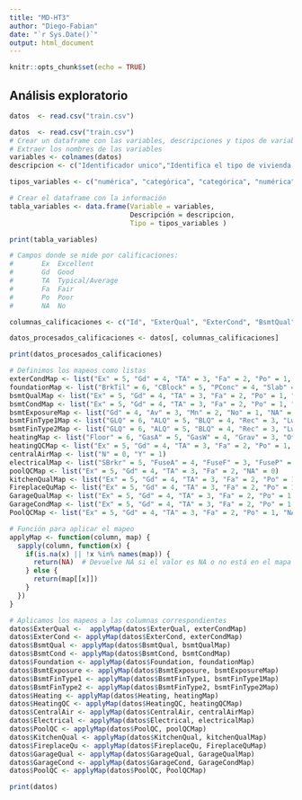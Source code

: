 ```yaml
---
title: "MD-HT3"
author: "Diego-Fabian"
date: "`r Sys.Date()`"
output: html_document
---
```


```r
knitr::opts_chunk$set(echo = TRUE)
```

## Análisis exploratorio 

```r
datos  <- read.csv("train.csv")
```


```r
datos  <- read.csv("train.csv")
# Crear un dataframe con las variables, descripciones y tipos de variable
# Extraer los nombres de las variables
variables <- colnames(datos)
descripcion <- c("Identificador unico","Identifica el tipo de vivienda implicada en la venta.", "Identifica la clasificación general de zonificación de la venta.", "Pies lineales de la calle conectada a la propiedad.", "Tamaño del lote en pies cuadrados", "Tipo de calle de acceso a la propiedad", "Tipo de callejón de acceso a la propiedad", "Forma general de la propiedad", "Planitud de la propiedad", "Tipo de servicios disponibles", "Configuración de la parcela", "Pendiente de la propiedad", "Ubicaciones físicas dentro de los límites de la ciudad de Ames", "Proximidad a varias condiciones", "Proximidad a varias condiciones (si hay más de una)", "Tipo de vivienda", "Estilo de la vivienda", "Califica el material y el acabado general de la vivienda", "Valora el estado general de la vivienda", "Fecha de construcción original", "Fecha de remodelación (la misma que la fecha de construcción si no hay remodelaciones ni ampliaciones)", "Tipo de tejado", "Material del tejado", "Revestimiento exterior de la casa", "Revestimiento exterior de la casa (si hay más de un material)", "Tipo de revestimiento de mampostería", "Área de revestimiento de mampostería en pies cuadrados", "Evalúa la calidad del material en el exterior", "Evalúa el estado actual del material en el exterior", "Tipo de cimentación", "Evalúa la altura del sótano", "Evalúa el estado general del sótano", "Se refiere a las paredes de la planta baja o del jardín", "Calificación de la superficie acabada del sótano", "Pies cuadrados acabados tipo 1", "Calificación de la superficie acabada del sótano (si hay varios tipos)", "Pies cuadrados acabados de tipo 2", "Pies cuadrados sin terminar de la superficie del sótano", "Total de pies cuadrados de superficie del sótano", "Tipo de calefacción", "Calidad y estado de la calefacción", "Aire acondicionado central", "Sistema eléctrico", "Pies cuadrados del primer piso", "Pies cuadrados del segundo piso", "Pies cuadrados acabados de baja calidad (todas las plantas)", "Superficie habitable por encima del nivel del suelo en pies cuadrados", "Baños completos del sótano", "Sótano medio baño", "Baños completos sobre rasante", "Medios baños por encima del grado", "Dormitorios sobre rasante (NO incluye dormitorios en sótano)", "Cocinas sobre rasante", "Calidad de la cocina", "Total de habitaciones sobre rasante (no incluye baños)", "Funcionalidad de la vivienda (se asume como típica a menos que se justifiquen deducciones)", "Número de chimeneas", "Calidad de la chimenea", "Ubicación del garaje", "Año de construcción del garaje", "Acabado interior del garaje", "Tamaño del garaje en capacidad de coches", "Tamaño del garaje en metros cuadrados", "Calidad del garaje", "Estado del garaje", "Calzada pavimentada", "Superficie de cubierta de madera en pies cuadrados", "Superficie de porche abierto en pies cuadrados", "Superficie del porche cerrado en metros cuadrados", "Superficie del porche para tres estaciones en metros cuadrados", "Screen porch área en pies cuadrados", "Superficie de la piscina en metros cuadrados", "Calidad de la piscina", "Calidad de la valla", "Característica miscelánea no incluida en otras categorías", "Valor de la característica miscelánea", "Mes vendido (MM)", "Año de venta (AAAA)", "Tipo de venta", "Condición de venta", "Precio venta")

tipos_variables <- c("numérica", "categórica", "categórica", "numérica", "numérica", "categórica", "categórica", "categórica", "categórica", "categórica", "categórica", "categórica", "categórica", "categórica", "categórica", "categórica", "categórica", "numérica", "numérica", "numérica", "numérica", "categórica", "categórica", "categórica", "categórica", "categórica", "numérica", "categórica", "categórica", "categórica", "categórica", "categórica", "categórica", "categórica", "numérica", "categórica", "numérica", "numérica", "numérica", "categórica", "categórica", "categórica", "categórica", "numérica", "numérica", "numérica", "numérica", "numérica", "numérica", "numérica", "numérica", "numérica", "numérica", "categórica", "numérica", "categórica", "numérica", "categórica", "categórica", "numérica", "categórica", "numérica", "numérica", "categórica", "categórica", "categórica", "numérica", "numérica", "numérica", "numérica", "numérica", "numérica", "categórica", "categórica", "categórica", "numérica", "numérica", "numérica", "categórica", "categórica", "numérica")

# Crear el dataframe con la información
tabla_variables <- data.frame(Variable = variables,
                              Descripción = descripcion,
                              Tipo = tipos_variables )

print(tabla_variables)
```



```r

# Campos donde se mide por calificaciones:
#       Ex	Excellent
#       Gd	Good
#       TA	Typical/Average
#       Fa	Fair
#       Po	Poor
#       NA	No

columnas_calificaciones <- c("Id", "ExterQual", "ExterCond", "BsmtQual", "BsmtCond", "Foundation", "BsmtExposure", "Heating", "HeatingQC", "KitchenQual", "FireplaceQu", "GarageQual", "GarageCond", "PoolQC")

datos_procesados_calificaciones <- datos[, columnas_calificaciones]

print(datos_procesados_calificaciones)


```

``` r

# Definimos los mapeos como listas
exterCondMap <- list("Ex" = 5, "Gd" = 4, "TA" = 3, "Fa" = 2, "Po" = 1, "NA" = 0)
foundationMap <- list("BrkTil" = 6, "CBlock" = 5, "PConc" = 4, "Slab" = 3, "Stone" = 2, "Wood" = 1)
bsmtQualMap <- list("Ex" = 5, "Gd" = 4, "TA" = 3, "Fa" = 2, "Po" = 1, "NA" = 0)
bsmtCondMap <- list("Ex" = 5, "Gd" = 4, "TA" = 3, "Fa" = 2, "Po" = 1, "NA" = 0)
bsmtExposureMap <- list("Gd" = 4, "Av" = 3, "Mn" = 2, "No" = 1, "NA" = 0)
bsmtFinType1Map <- list("GLQ" = 6, "ALQ" = 5, "BLQ" = 4, "Rec" = 3, "LwQ" = 2, "Unf" = 1, "NA" = 0)
bsmtFinType2Map <- list("GLQ" = 6, "ALQ" = 5, "BLQ" = 4, "Rec" = 3, "LwQ" = 2, "Unf" = 1, "NA" = 0)
heatingMap <- list("Floor" = 6, "GasA" = 5, "GasW" = 4, "Grav" = 3, "OthW" = 2, "Wall" = 1)
heatingQCMap <- list("Ex" = 5, "Gd" = 4, "TA" = 3, "Fa" = 2, "Po" = 1, "NA" = 0)
centralAirMap <- list("N" = 0, "Y" = 1)
electricalMap <- list("SBrkr" = 5, "FuseA" = 4, "FuseF" = 3, "FuseP" = 2, "Mix" = 1, "NA" = 0)
poolQCMap <- list("Ex" = 5, "Gd" = 4, "TA" = 3, "Fa" = 2, "NA" = 0)
kitchenQualMap <- list("Ex" = 5, "Gd" = 4, "TA" = 3, "Fa" = 2, "Po" = 1, "NA" = 0)
FireplaceQuMap <- list("Ex" = 5, "Gd" = 4, "TA" = 3, "Fa" = 2, "Po" = 1, "NA" = 0)
GarageQualMap <- list("Ex" = 5, "Gd" = 4, "TA" = 3, "Fa" = 2, "Po" = 1, "NA" = 0)
GarageCondMap <- list("Ex" = 5, "Gd" = 4, "TA" = 3, "Fa" = 2, "Po" = 1, "NA" = 0)
PoolQCMap <- list("Ex" = 5, "Gd" = 4, "TA" = 3, "Fa" = 2, "Po" = 1, "NA" = 0)

# Función para aplicar el mapeo
applyMap <- function(column, map) {
  sapply(column, function(x) {
    if(is.na(x) || !x %in% names(map)) {
      return(NA)  # Devuelve NA si el valor es NA o no está en el mapa
    } else {
      return(map[[x]])
    }
  })
}

# Aplicamos los mapeos a las columnas correspondientes
datos$ExterQual <-  applyMap(datos$ExterQual, exterCondMap)
datos$ExterCond <- applyMap(datos$ExterCond, exterCondMap)
datos$BsmtQual <- applyMap(datos$BsmtQual, bsmtQualMap)
datos$BsmtCond <- applyMap(datos$BsmtCond, bsmtCondMap)
datos$Foundation <- applyMap(datos$Foundation, foundationMap)
datos$BsmtExposure <- applyMap(datos$BsmtExposure, bsmtExposureMap)
datos$BsmtFinType1 <- applyMap(datos$BsmtFinType1, bsmtFinType1Map)
datos$BsmtFinType2 <- applyMap(datos$BsmtFinType2, bsmtFinType2Map)
datos$Heating <- applyMap(datos$Heating, heatingMap)
datos$HeatingQC <- applyMap(datos$HeatingQC, heatingQCMap)
datos$CentralAir <- applyMap(datos$CentralAir, centralAirMap)
datos$Electrical <- applyMap(datos$Electrical, electricalMap)
datos$PoolQC <- applyMap(datos$PoolQC, poolQCMap)
datos$KitchenQual <- applyMap(datos$KitchenQual, kitchenQualMap)
datos$FireplaceQu <- applyMap(datos$FireplaceQu, FireplaceQuMap)
datos$GarageQual <- applyMap(datos$GarageQual, GarageQualMap)
datos$GarageCond <- applyMap(datos$GarageCond, GarageCondMap)
datos$PoolQC <- applyMap(datos$PoolQC, PoolQCMap)

print(datos)
```
